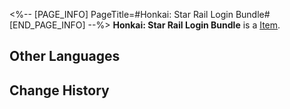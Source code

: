 <%-- [PAGE_INFO]
PageTitle=#Honkai: Star Rail Login Bundle#
[END_PAGE_INFO] --%>
{{Item Infobox
|id          = 310009
|image       = Item Honkai- Star Rail Login Bundle.png
|type        = 
|invCategory = Valuables
|rarity      = 4
|effect      = 
|description = Use to obtain the following items:<br />· Credit &times;10,000<br />· Adventure Log &times;5<br />· Condensed Aether &times;5<br />· Light Cone: The Seriousness of Breakfast<br />· Relic: Musketeer of Wild Wheat 4-Star Set
}}
'''Honkai: Star Rail Login Bundle''' is a [[Item]].

==Other Languages==
{{Other Languages
|en   = Honkai: Star Rail Login Bundle
|zhs  = 《崩坏：星穹铁道》登录礼包
|zht  = 《崩壞：星穹鐵道》登入禮包
|ja   = 『崩壊：スターレイル』ログインパック
|ko   = 〈붕괴: 스타레일〉 로그인 패키지
|es   = Paquete de inicio de sesión de Honkai: Star Rail
|fr   = Cadeau de connexion de Honkai : Star Rail
|ru   = Набор входа Honkai: Star Rail
|th   = "Honkai: Star Rail" แพ็กของขวัญการเข้าสู่ระบบ
|vi   = Gói Đăng Nhập "Honkai: Star Rail"
|de   = Honkai: Star Rail &ndash; Anmeldungspaket
|id   = Paket Hadiah Log In "Honkai: Star Rail"
|pt   = Pacote de Login de Honkai: Star Rail
}}

==Change History==
{{Change History|1.2}}